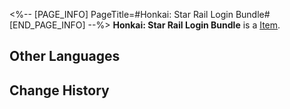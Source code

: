 <%-- [PAGE_INFO]
PageTitle=#Honkai: Star Rail Login Bundle#
[END_PAGE_INFO] --%>
{{Item Infobox
|id          = 310009
|image       = Item Honkai- Star Rail Login Bundle.png
|type        = 
|invCategory = Valuables
|rarity      = 4
|effect      = 
|description = Use to obtain the following items:<br />· Credit &times;10,000<br />· Adventure Log &times;5<br />· Condensed Aether &times;5<br />· Light Cone: The Seriousness of Breakfast<br />· Relic: Musketeer of Wild Wheat 4-Star Set
}}
'''Honkai: Star Rail Login Bundle''' is a [[Item]].

==Other Languages==
{{Other Languages
|en   = Honkai: Star Rail Login Bundle
|zhs  = 《崩坏：星穹铁道》登录礼包
|zht  = 《崩壞：星穹鐵道》登入禮包
|ja   = 『崩壊：スターレイル』ログインパック
|ko   = 〈붕괴: 스타레일〉 로그인 패키지
|es   = Paquete de inicio de sesión de Honkai: Star Rail
|fr   = Cadeau de connexion de Honkai : Star Rail
|ru   = Набор входа Honkai: Star Rail
|th   = "Honkai: Star Rail" แพ็กของขวัญการเข้าสู่ระบบ
|vi   = Gói Đăng Nhập "Honkai: Star Rail"
|de   = Honkai: Star Rail &ndash; Anmeldungspaket
|id   = Paket Hadiah Log In "Honkai: Star Rail"
|pt   = Pacote de Login de Honkai: Star Rail
}}

==Change History==
{{Change History|1.2}}